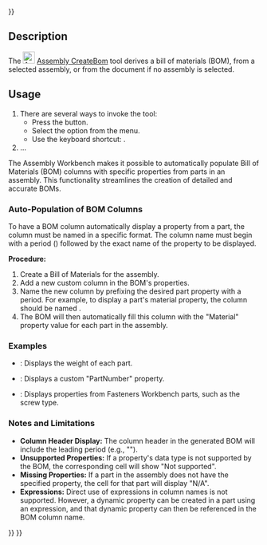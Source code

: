 <languages/>
{{UnfinishedDocu{{#translation:}}}}
<translate>

<!--T:1-->
{{Docnav
|[[Assembly_CreateSimulation|CreateSimulation]]
|[[Assembly_ToggleGrounded|ToggleGrounded]]
|[[Assembly_Workbench|Assembly]]
|IconL=Assembly_CreateSimulation.svg
|IconR=Assembly_ToggleGrounded.svg
|IconC=Workbench_Assembly.svg
}}

<!--T:2-->
{{GuiCommand
|Name=Assembly CreateBom
|MenuLocation=Assembly → Bill of Materials
|Workbenches=[[Assembly_Workbench|Assembly]]
|Shortcut={{KEY|O}}
|Version=1.0
|SeeAlso=
}}

==Description== <!--T:3-->

<!--T:4-->
The [[Image:Assembly_CreateBom.svg|24px]] [[Assembly_CreateBom|Assembly CreateBom]] tool derives a bill of materials (BOM), from a selected assembly, or from the document if no assembly is selected.

==Usage== <!--T:5-->

<!--T:6-->
# There are several ways to invoke the tool:
#* Press the {{Button|[[Image:Assembly_CreateBom.svg|16px]] [[Assembly_CreateBom|Bill of Materials]]}} button.
#* Select the {{MenuCommand|Assembly → [[Image:Assembly_CreateBom.svg|16px]] Bill of Materials}} option from the menu.
#* Use the keyboard shortcut: {{KEY|O}}.
# …

The Assembly Workbench makes it possible to automatically populate Bill of Materials (BOM) columns with specific properties from parts in an assembly. This functionality streamlines the creation of detailed and accurate BOMs.

=== Auto-Population of BOM Columns ===

To have a BOM column automatically display a property from a part, the column must be named in a specific format. The column name must begin with a period ({{Incode|.}}) followed by the exact name of the property to be displayed.

'''Procedure:'''
# Create a Bill of Materials for the assembly.
# Add a new custom column in the BOM's properties.
# Name the new column by prefixing the desired part property with a period. For example, to display a part's material property, the column should be named {{Incode|.Material}}.
# The BOM will then automatically fill this column with the "Material" property value for each part in the assembly.

=== Examples ===

* {{Incode|.Weight}}: Displays the weight of each part.
* {{Incode|.PartNumber}}: Displays a custom "PartNumber" property.
* {{Incode|.type}}: Displays properties from Fasteners Workbench parts, such as the screw type.

=== Notes and Limitations ===

* '''Column Header Display:''' The column header in the generated BOM will include the leading period (e.g., "{{Incode|.Material}}").
* '''Unsupported Properties:''' If a property's data type is not supported by the BOM, the corresponding cell will show "Not supported".
* '''Missing Properties:''' If a part in the assembly does not have the specified property, the cell for that part will display "N/A".
* '''Expressions:''' Direct use of expressions in column names is not supported. However, a dynamic property can be created in a part using an expression, and that dynamic property can then be referenced in the BOM column name.

<!--T:7-->
{{Docnav
|[[Assembly_CreateSimulation|CreateSimulation]]
|[[Assembly_ToggleGrounded|ToggleGrounded]]
|[[Assembly_Workbench|Assembly]]
|IconL=Assembly_CreateSimulation.svg
|IconR=Assembly_ToggleGrounded.svg
|IconC=Workbench_Assembly.svg
}}

</translate>
{{Assembly_Tools_navi{{#translation:}}}}
{{Userdocnavi{{#translation:}}}}